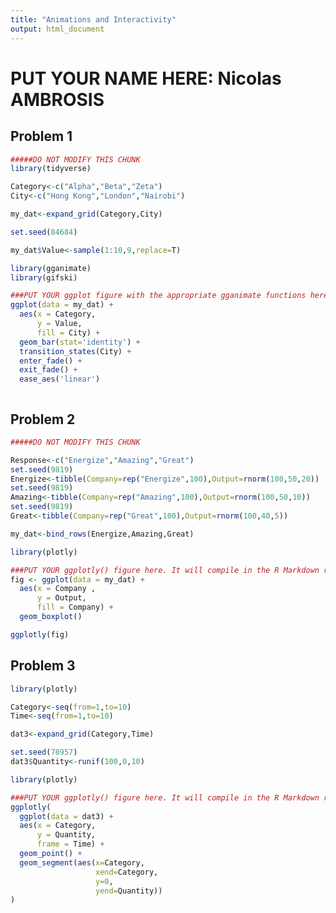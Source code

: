 ---
title: "Animations and Interactivity"
output: html_document
---

# PUT YOUR NAME HERE: Nicolas AMBROSIS

## Problem 1

```{r problem_1_data,include=FALSE}

#####DO NOT MODIFY THIS CHUNK
library(tidyverse)

Category<-c("Alpha","Beta","Zeta")
City<-c("Hong Kong","London","Nairobi")

my_dat<-expand_grid(Category,City)

set.seed(84684)

my_dat$Value<-sample(1:10,9,replace=T)
```

```{r problem_1_solution,echo=FALSE,message=FALSE}

library(gganimate)
library(gifski)

###PUT YOUR ggplot figure with the appropriate gganimate functions here. It will compile in the html R Markdown report.
ggplot(data = my_dat) +
  aes(x = Category,
      y = Value,
      fill = City) +
  geom_bar(stat='identity') +
  transition_states(City) +
  enter_fade() +
  exit_fade() +
  ease_aes('linear')



```

## Problem 2

```{r problem_2_data,include=FALSE}

#####DO NOT MODIFY THIS CHUNK

Response<-c("Energize","Amazing","Great")
set.seed(9819)
Energize<-tibble(Company=rep("Energize",100),Output=rnorm(100,50,20))
set.seed(9819)
Amazing<-tibble(Company=rep("Amazing",100),Output=rnorm(100,50,10))
set.seed(9819)
Great<-tibble(Company=rep("Great",100),Output=rnorm(100,40,5))

my_dat<-bind_rows(Energize,Amazing,Great)
```

```{r problem_2_solution,echo=FALSE,message=FALSE,warning=FALSE}

library(plotly)

###PUT YOUR ggplotly() figure here. It will compile in the R Markdown report.
fig <- ggplot(data = my_dat) +
  aes(x = Company ,
      y = Output,
      fill = Company) +
  geom_boxplot()

ggplotly(fig)
```

## Problem 3

```{r problem_3_data,echo=FALSE,message=FALSE,warning=FALSE}

library(plotly)

Category<-seq(from=1,to=10)
Time<-seq(from=1,to=10)

dat3<-expand_grid(Category,Time)

set.seed(78957)
dat3$Quantity<-runif(100,0,10)
```


```{r problem_3_solution,echo=FALSE,message=FALSE,warning=FALSE}

library(plotly)

###PUT YOUR ggplotly() figure here. It will compile in the R Markdown report.
ggplotly(
  ggplot(data = dat3) +
  aes(x = Category,
      y = Quantity,
      frame = Time) +
  geom_point() +
  geom_segment(aes(x=Category,
                   xend=Category,
                   y=0,
                   yend=Quantity))
)

```